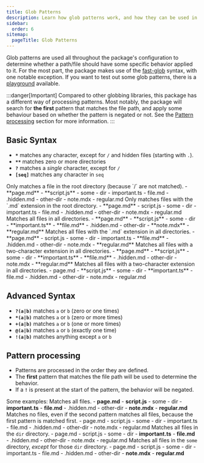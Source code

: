 ```yaml
---
title: Glob Patterns
description: Learn how glob patterns work, and how they can be used in the package's configuration.
sidebar:
  order: 6
sitemap:
  pageTitle: Glob Patterns
---
```



Glob patterns are used all throughout the package's configuration
to determine whether a path/file should have some specific behavior applied to it.
For the most part, the package makes use of the [fast-glob](https://github.com/mrmlnc/fast-glob#basic-syntax)
syntax, with one notable exception. If you want to test out some glob patterns, there is a [playground](https://globster.xyz/) available.

:::danger[Important]
Compared to other globbing libraries, this package has a different way of processing patterns.
Most notably, the package will search for **the first** pattern that matches the file path,
and apply some behaviour based on whether the pattern is negated or not.
See the [Pattern processing](#pattern-processing) section for more information.
:::

## Basic Syntax

- **`*`** matches any character, except for `/` and hidden files (starting with `.`).
- **`**`** matches zero or more directories
- **`?`** matches a _single_ character, except for `/`
- **`[seq]`** matches any character in `seq`


<Tabs>
	<TabItem label="*">
		Only matches a file in the root directory (because `/` are not matched).
		<FileTree>
			- **page.md**
			- **script.js**
			- some
				- dir
					- important.ts
					- file.md
					- .hidden.md
				- other-dir
					- note.mdx
					- regular.md
		</FileTree>
	</TabItem>
	<TabItem label="*.md">
		Only matches files with the `.md` extension in the root directory.
		<FileTree>
			- **page.md**
			- script.js
			- some
				- dir
					- important.ts
					- file.md
					- .hidden.md
				- other-dir
					- note.mdx
					- regular.md
		</FileTree>
	</TabItem>
	<TabItem label="**">
		Matches all files in all directories.
		<FileTree>
			- **page.md**
			- **script.js**
			- some
				- dir
					- **important.ts**
					- **file.md**
					- .hidden.md
				- other-dir
					- **note.mdx**
					- **regular.md**
		</FileTree>
	</TabItem>
	<TabItem label="**/*.md">
		Matches all files with the `.md` extension in all directories.
		<FileTree>
			- **page.md**
			- script.js
			- some
				- dir
					- important.ts
					- **file.md**
					- .hidden.md
				- other-dir
					- note.mdx
					- **regular.md**
		</FileTree>
	</TabItem>
	<TabItem label="**/*.??">
		Matches all files with a two-character extension in all directories.
		<FileTree>
			- **page.md**
			- **script.js**
			- some
				- dir
					- **important.ts**
					- **file.md**
					- .hidden.md
				- other-dir
					- note.mdx
					- **regular.md**
		</FileTree>
	</TabItem>
	<TabItem label="**/*.[tj]s">
		Matches all files with a two-character extension in all directories.
		<FileTree>
			- page.md
			- **script.js**
			- some
				- dir
					- **important.ts**
					- file.md
					- .hidden.md
				- other-dir
					- note.mdx
					- regular.md
		</FileTree>
	</TabItem>
</Tabs>

## Advanced Syntax

- **`?(a|b)`** matches `a` or `b` (zero or one times)
- **`*(a|b)`** matches `a` or `b` (zero or more times)
- **`+(a|b)`** matches `a` or `b` (one or more times)
- **`@(a|b)`** matches `a` or `b` (exactly one time)
- **`!(a|b)`** matches anything except `a` or `b`


## Pattern processing

- Patterns are processed in the order they are defined.
- The **first** pattern that matches the file path will be used to determine the behavior.
- If a **`!`** is present at the start of the pattern, the behavior will be negated.


Some examples:
<Tabs>
	<TabItem label="['**/*']">
		Matches all files.
		<FileTree>
			- **page.md**
			- **script.js**
			- some
				- dir
					- **important.ts**
					- **file.md**
					- .hidden.md
				- other-dir
					- **note.mdx**
					- **regular.md**
		</FileTree>
	</TabItem>
	<TabItem label="['!**/*', '**/*']">
		Matches no files, even if the second pattern matches all files, because the first pattern is matched first.
		<FileTree>
			- page.md
			- script.js
			- some
				- dir
					- important.ts
					- file.md
					- .hidden.md
				- other-dir
					- note.mdx
					- regular.md
		</FileTree>
	</TabItem>
	<TabItem label="['**/dir/**.*']">
		Matches all files in the `dir` directory.
		<FileTree>
			- page.md
			- script.js
			- some
				- dir
					- **important.ts**
					- **file.md**
					- .hidden.md
				- other-dir
					- note.mdx
					- regular.md
		</FileTree>
	</TabItem>
	<TabItem label="['!**/dir/**.*', '**/some/**.*']">
		Matches all files in the `some` directory, _except_ for those `dir` directory.
		<FileTree>
			- page.md
			- script.js
			- some
				- dir
					- important.ts
					- file.md
					- .hidden.md
				- other-dir
					- **note.mdx**
					- **regular.md**
		</FileTree>
	</TabItem>
</Tabs>
